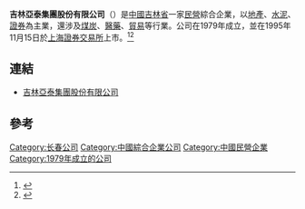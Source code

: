 {{Infobox_Company |
  company_name   = 吉林亞泰集團股份有限公司 |
  company_logo   = [[File:yatai.gif|File:yatai.gif]] |
  company_type   = [[民營企業|民營企業]] |
  company_slogan = |
  foundation     = 1979年|
  location       = [[中國|中國]][[吉林|吉林]][[長春|長春]]|
  key_people     = [[董事長|董事長]]：宋尚龍|
  industry       = [[綜合企業|綜合企業]]|
  products       = |
  revenue        = |
  net_income     = |
  parent         = |
  homepage       = [http://www.yatai.com/ 吉林亞泰集團股份有限公司]
}}

'''吉林亞泰集團股份有限公司'''（{{SSE|600881}}）是[[中國|中國]][[吉林省|吉林省]]一家[[民營企業|民營]]綜合企業，以[[地產|地產]]、[[水泥|水泥]]、[[證券|證券]]為主業，還涉及[[煤炭|煤炭]]、[[醫藥|醫藥]]、[[貿易|貿易]]等行業。公司在1979年成立，並在1995年11月15日於[[上海證券交易所|上海證券交易所]]上市。<ref>{{Cite web |url=http://www.yatai.com/gyyt/lsyg/ |title=吉林亚泰（集团）股份有限公司历史沿革 |accessdate=2020-12-16 |archive-date=2020-01-25 |5= |archive-url=https://web.archive.org/web/20200125224110/http://www.yatai.com/gyyt/lsyg/ |dead-url=no }}</ref><ref>{{Cite web |url=http://www.yatai.com/gyyt/jtjj/ |title=吉林亚泰（集团）股份有限公司简介 |accessdate=2020-12-16 |archive-date=2020-01-25 |5= |archive-url=https://web.archive.org/web/20200125094352/http://www.yatai.com/gyyt/jtjj/ |dead-url=no }}</ref>

== 連結 ==
*[http://www.yatai.com/ 吉林亞泰集團股份有限公司] {{Wayback|url=http://www.yatai.com/ |date=20201204194608 }}

== 參考 ==
{{reflist}}

[[Category:长春公司|Category:长春公司]]
[[Category:中國綜合企業公司|Category:中國綜合企業公司]]
[[Category:中國民營企業|Category:中國民營企業]]
[[Category:1979年成立的公司|Category:1979年成立的公司]]